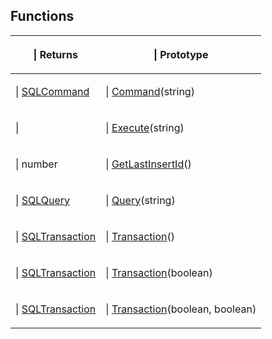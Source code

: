 ==Functions==

{{Lua/Table_Prefix}}
{| {{Lua/Table_Header}}
!{{Lua/Column_Style/Returns_List}} | Returns
!{{Lua/Column_Style/Prototype_List}} | Prototype
|-
|{{Lua/Cell_Style/Returns_List}} | [[Lua/Server/SQLCommand|SQLCommand]]
|{{Lua/Cell_Style/Prototype_List}} | [[Lua/Server/SQL/Functions/Command|Command]](string)
|-
|{{Lua/Cell_Style/Returns_List}} | 
|{{Lua/Cell_Style/Prototype_List}} | [[Lua/Server/SQL/Functions/Execute|Execute]](string)
|-
|{{Lua/Cell_Style/Returns_List}} | number
|{{Lua/Cell_Style/Prototype_List}} | [[Lua/Server/SQL/Functions/GetLastInsertId|GetLastInsertId]]()
|-
|{{Lua/Cell_Style/Returns_List}} | [[Lua/Server/SQLQuery|SQLQuery]]
|{{Lua/Cell_Style/Prototype_List}} | [[Lua/Server/SQL/Functions/Query|Query]](string)
|-
|{{Lua/Cell_Style/Returns_List}} | [[Lua/Server/SQLTransaction|SQLTransaction]]
|{{Lua/Cell_Style/Prototype_List}} | [[Lua/Server/SQL/Functions/Transaction|Transaction]]()
|-
|{{Lua/Cell_Style/Returns_List}} | [[Lua/Server/SQLTransaction|SQLTransaction]]
|{{Lua/Cell_Style/Prototype_List}} | [[Lua/Server/SQL/Functions/Transaction|Transaction]](boolean)
|-
|{{Lua/Cell_Style/Returns_List}} | [[Lua/Server/SQLTransaction|SQLTransaction]]
|{{Lua/Cell_Style/Prototype_List}} | [[Lua/Server/SQL/Functions/Transaction|Transaction]](boolean, boolean)
|} {{Lua/Table_Suffix}}